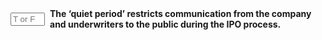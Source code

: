 ::: {.question-block}

<form onsubmit="event.preventDefault(); checkAnswerBox('q10','T')" style="display: flex; align-items: center; gap: 8px;">
<input type="text" id="q10" name="q10" maxlength="1" placeholder="T or F"
         style="width: 55px;" data-correct-answer="T" /> <label for="q10"><strong>The 'quiet period' restricts communication from the company and underwriters to the public during the IPO process.</strong></label>
</form>

<div id="feedback-q10" class="feedback" data-status="" style="display:none;">
The sentence is TRUE.
</div>
:::
